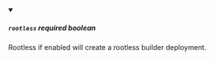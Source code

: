 
<details className="config-field" data-expandable="false" open>
<summary>

##### `rootless` <span class="config-field-required" data-required="false">required</span> <span class="config-field-type">boolean</span> <span class="config-field-default"></span>

Rootless if enabled will create a rootless builder deployment.

</summary>



</details>
